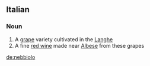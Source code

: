 ==Italian==

===Noun===
{{it-noun|nebbiol|m|o|i}}

# A [[grape]] variety cultivated in the [[Langhe]]
# A fine [[red wine]] made near [[Albese]] from these grapes

[[de:nebbiolo]]